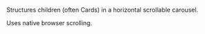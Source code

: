 
Structures children (often Cards) in a horizontal scrollable carousel.

Uses native browser scrolling.

<DecorativeField structure="carousel" />
